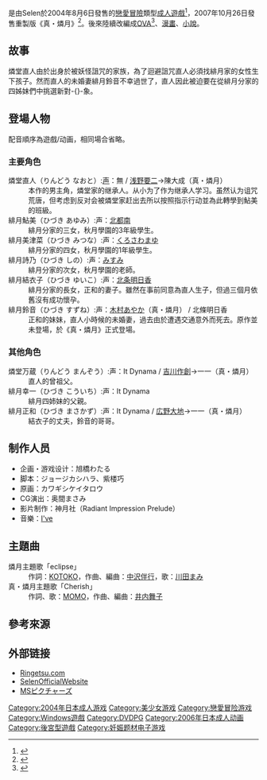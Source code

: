 {{Infobox animanga/Headerofja
|title= 燐月
|image= 
|size= 
|caption= 
|japanese= 燐月-リンゲツ-
|english= 
|kana= りんげつ
|romaji= Ringetsu
|genre= 戀愛、[[後宮型作品|後宮型作品]]
}}
{{Infobox animanga/Game
|標題=
|類型=[[戀愛冒險|戀愛冒險]]
|使用平台=[[Windows|Windows]] 98/Me/2000/XP
|遊戲引擎=
|開發團隊=Selen
|代理商=Selen
|製作人=
|監製=
|腳本=ジョージカシハラ、紫楼巧
|程式=
|音樂=[[I've|I've]]
|美術=カワギシケイタロウ
|遊戲人數=1
|發售日=2004年8月6日<br />2005年1月28日（[[Fan_disc|Fan disc]]）<br />2005年12月15日（[[DVDPG|DVDPG]]）<br />2007年10月26日（真・燐月）
|對象年齡=18禁
|結局數=6（燐月）<br />5（真・燐月）
}}
{{Infobox animanga/OVA
|標題= 燐月 THE ANIMATION
|原案= 
|原作= 
|總導演= 
|導演= ひぐちよしたか
|系列構成= 
|劇本= ももいおさむ
|人物原案= 
|人物設定= がおくん
|機械設定= 
|音樂= 
|音樂製作= 
|動畫製作= フレバーズ・ソフト
|製作= Milky
|書籍= 
|出版商= 
|代理發行= 
|其他代理發行= {{flagicon|US}} JapanAnime
|網路= 
|發售日= 2006年7月25日－9月25日
|話數= 全3話
|其他= [[成人動畫|成人動畫]]
}}
{{Infobox animanga/OVA
|標題= 真・燐月
|原案= 
|原作= 
|總導演= 
|導演= マサぷく
|系列構成= 
|劇本= マサぷく
|人物原案= 
|人物設定= マサぷく
|機械設定= 
|音樂= 金山登
|音樂製作= 
|動畫製作= 神空間
|製作= Platinum Milky
|書籍= 
|出版商= 
|代理發行= 
|其他代理發行=
|網路= 
|發售日= 2008年11月25日－2009年3月25日
|話數= 全2話
|其他= 成人動畫
}}
{{Infobox animanga/Manga
|標題= 
|作者= 
|作畫= 
|出版社= 宙出版
|其他出版社= 
|label= 
|網路= 
|發售日= 2004年12月21日
|冊數= 
|話數= 全1冊
|其他= [[漫畫選集|漫畫選集]]
}}
{{Infobox animanga/Novel
|標題= 
|原作=
|作者= 樹揺葉
|插圖= ゆりかわ
|出版社= KILL TIME COMMUNICATION
|其他出版社= 
|label= 
|網路= 
|發售日= 2005年3月27日－6月12日
|冊數= 全2冊
|話數= 
|其他= 
}}
{{Infobox animanga/Novel
|標題= 真・燐月
|原作=
|作者= 大熊狸喜
|插圖= 貂
|出版社= KILL TIME COMMUNICATION
|其他出版社= 
|label= 
|網路= 
|發售日= 2008年2月29日－7月31日
|冊數= 全2冊
|話數= 
|其他= 
}}
{{Infobox animanga/Footerofja}}
{{Vgname|燐月|ja=燐月-リンゲツ-}}是由Selen於2004年8月6日發售的[[戀愛冒險|戀愛冒險]]類型[[日本成人遊戲|成人遊戲]]<ref>{{cite web |title=燐月－リンゲツ－DVD-ROM 初回限定版 |url=http://www.getchu.com/soft.phtml?id=51101 |website=Getchu.com |accessdate=2020-03-19 |language=ja |archive-date=2015-12-09 |archive-url=https://web.archive.org/web/20151209022514/http://www.getchu.com/soft.phtml?id=51101 |dead-url=no }}</ref>，2007年10月26日發售重製版《真・燐月》<ref>{{cite web |title=真・燐月 PREMIUM EDITION |url=http://www.getchu.com/soft.phtml?id=360165 |website=Getchu.com |accessdate=2020-03-19 |language=ja |archive-date=2020-01-07 |archive-url=https://web.archive.org/web/20200107124209/http://www.getchu.com/soft.phtml?id=360165 |dead-url=no }}</ref>。後來陸續改編成[[OVA|OVA]]<ref>{{cite web |title=『燐月-リンゲツ- THE ANIMATION』原作の土着的な部分を継承しつつ、純愛エロアニメとして昇華！ |url=https://otapol.com/2019/11/post-84909.html |website=おたぽる |language=ja |date=2019-11-12 |access-date=2020-03-19 |archive-date=2020-05-20 |archive-url=https://web.archive.org/web/20200520201836/https://otapol.com/2019/11/post-84909.html |dead-url=no }}</ref>、[[日本漫畫|漫畫]]、[[小說|小說]]。

== 故事 ==
燐堂直人由於出身於被妖怪詛咒的家族，為了迴避詛咒直人必須找緋月家的女性生下孩子。然而直人的未婚妻緋月鈴音不幸過世了，直人因此被迫要在從緋月分家的四姊妹們中挑選新對-{}-象。

== 登場人物 ==
配音順序為遊戲/动画，相同場合省略。
=== 主要角色 ===
;燐堂直人（りんどう なおと）:[[声優|声]]：無 / [[浅野要二|浅野要二]]→陳大成（真・燐月）
:本作的男主角，燐堂家的继承人。从小为了作为继承人学习。虽然认为诅咒荒唐，但考虑到反对会被燐堂家赶出去所以按照指示行动並為此轉學到鮎美的班級。
;緋月鮎美（ひづき あゆみ）:声：[[北都南|北都南]]
:緋月分家的三女，秋月學園的3年級學生。
;緋月美津菜（ひづき みつな）:声：[[くろさわまゆ|くろさわまゆ]]
:緋月分家的四女，秋月學園的1年級學生。
;緋月詩乃（ひづき しの）:声：[[みすみ|みすみ]]
:緋月分家的次女，秋月學園的老師。
;緋月結衣子（ひづき ゆいこ）:声：[[北条明日香|北条明日香]]
:緋月分家的長女，正和的妻子。雖然在事前同意為直人生子，但過三個月依舊沒有成功懷孕。
;緋月鈴音（ひづき すずね）:声：[[木村あやか|木村あやか]]（真・燐月） / 北條明日香
:正和的妹妹，直人小時候的未婚妻，過去由於遭遇交通意外而死去。原作並未登場，於《真・燐月》正式登場。

=== 其他角色 ===
;燐堂万蔵（りんどう まんぞう）:声：It Dynama / [[吉川作創|吉川作創]]→一一（真・燐月）
:直人的曾祖父。
;緋月幸一（ひづき こういち）:声：It Dynama
:緋月四姉妹的父親。
;緋月正和（ひづき まさかず）:声：It Dynama / [[広野大地|広野大地]]→一一（真・燐月）
:結衣子的丈夫，鈴音的哥哥。

==制作人员==
* 企画・游戏设计：旭橋わたる
* 脚本：ジョージカシハラ、紫楼巧
* 原画：カワギシケイタロウ
* CG演出：奥間まさみ
* 影片制作：神月社（Radiant Impression Prelude）
* 音樂：[[I've|I've]]

==主題曲==
;燐月主題歌「eclipse」
:作詞：[[KOTOKO|KOTOKO]]，作曲、編曲：[[中沢伴行|中沢伴行]]，歌：[[川田まみ|川田まみ]]
;真・燐月主題歌「Cherish」
:作詞、歌：[[モモイヒトミ|MOMO]]，作曲、編曲：[[井内舞子|井内舞子]]

==參考來源==
{{reflist}}

== 外部链接==
* [https://web.archive.org/web/20070422051440/http://www.ringetsu.com/ Ringetsu.com]{{ja icon}}
* [https://web.archive.org/web/20070315072329/http://www.selen.gr.jp/ SelenOfficialWebsite]{{ja icon}}
* [https://web.archive.org/web/20090318154535/http://www.ms-pictures.com/ MSピクチャーズ]{{ja icon}}

{{DEFAULTSORT:Ringetsu}}
[[Category:2004年日本成人游戏|Category:2004年日本成人游戏]]
[[Category:美少女游戏|Category:美少女游戏]]
[[Category:戀愛冒险游戏|Category:戀愛冒险游戏]]
[[Category:Windows遊戲|Category:Windows遊戲]]
[[Category:DVDPG|Category:DVDPG]]
[[Category:2006年日本成人动画|Category:2006年日本成人动画]]
[[Category:後宮型遊戲|Category:後宮型遊戲]]
[[Category:妊娠题材电子游戏|Category:妊娠题材电子游戏]]